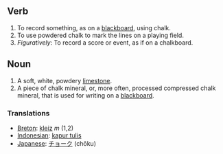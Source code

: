 ==Verb==
#To record something, as on a [[blackboard]], using chalk.
#To use powdered chalk to mark the lines on a playing field.
#''Figuratively'': To record a score or event, as if on a chalkboard.
== Noun ==
#A soft, white, powdery [[limestone]].
#A piece of chalk mineral, or, more often, processed compressed chalk mineral, that is used for writing on a [[blackboard]].
=== Translations ===
*[[Breton]]: [[kleiz]] ''m'' (1,2)
*[[Indonesian]]: [[kapur tulis]]
*[[Japanese]]: [[チョーク]] (chōku)